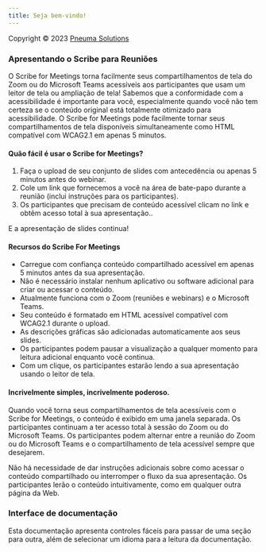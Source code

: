 ```yaml
---
title: Seja bem-vindo!
---
```



Copyright © 2023 [Pneuma Solutions](https://www.pneumasolutions.com)  
### Apresentando o Scribe para Reuniões

O Scribe for Meetings torna facilmente seus compartilhamentos de tela do Zoom ou do Microsoft Teams acessíveis aos participantes que usam um leitor de tela ou ampliação de tela! Sabemos que a conformidade com a acessibilidade é importante para você, especialmente quando você não tem certeza se o conteúdo original está totalmente otimizado para acessibilidade. O Scribe for Meetings pode facilmente tornar seus compartilhamentos de tela disponíveis simultaneamente como HTML compatível com WCAG2.1 em apenas 5 minutos.

#### Quão fácil é usar o Scribe for Meetings?

1. Faça o upload de seu conjunto de slides com antecedência ou apenas 5 minutos antes do webinar.
1. Cole um link que fornecemos a você na área de bate-papo durante a reunião (inclui instruções para os participantes).
1. Os participantes que precisam de conteúdo acessível clicam no link e obtêm acesso total à sua apresentação..

E a apresentação de slides continua!

#### Recursos do Scribe For Meetings

* Carregue com confiança conteúdo compartilhado acessível em apenas 5 minutos antes da sua apresentação.
* Não é necessário instalar nenhum aplicativo ou software adicional para criar ou acessar o conteúdo.
* Atualmente funciona com o Zoom (reuniões e webinars) e o Microsoft Teams.
* Seu conteúdo é formatado em HTML acessível compatível com WCAG2.1 durante o upload.
* As descrições gráficas são adicionadas automaticamente aos seus slides.
* Os participantes podem pausar a visualização a qualquer momento para leitura adicional enquanto você continua.
* Com um clique, os participantes estarão lendo a sua apresentação usando o leitor de tela.

#### Incrivelmente simples, incrivelmente poderoso.

Quando você torna seus compartilhamentos de tela acessíveis com o Scribe for Meetings, o conteúdo é exibido em uma janela separada. Os participantes continuam a ter acesso total à sessão do Zoom ou do Microsoft Teams.
Os participantes podem alternar entre a reunião do Zoom ou do Microsoft Teams e o compartilhamento de tela acessível sempre que desejarem.

Não há necessidade de dar instruções adicionais sobre como acessar o conteúdo compartilhado ou interromper o fluxo da sua apresentação. Os participantes lerão o conteúdo intuitivamente, como em qualquer outra página da Web.

### Interface de documentação

Esta documentação apresenta controles fáceis para passar de uma seção para outra, além de selecionar um idioma para a leitura da documentação.